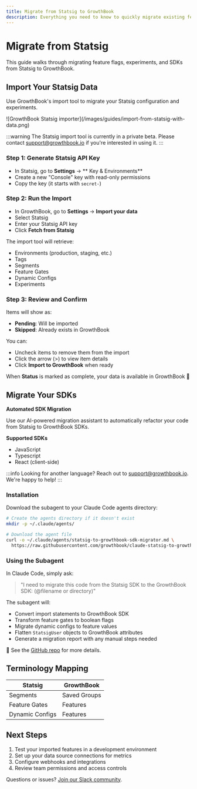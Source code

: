 ```yaml
---
title: Migrate from Statsig to GrowthBook
description: Everything you need to know to quickly migrate existing features, experiments, SDKs, and more from Statsig to GrowthBook, the largest open source experimentation platform.
---
```



# Migrate from Statsig

This guide walks through migrating feature flags, experiments, and SDKs from Statsig to GrowthBook.

## Import Your Statsig Data

Use GrowthBook's import tool to migrate your Statsig configuration and experiments.

<MaxWidthImage border>
![GrowthBook Statsig importer](/images/guides/import-from-statsig-with-data.png)
</MaxWidthImage>

:::warning
The Statsig import tool is currently in a private beta. Please contact support@growthbook.io if you're interested in using it.
:::

### Step 1: Generate Statsig API Key

- In Statsig, go to **Settings** → ** Key & Environments**
- Create a new "Console" key with read-only permissions
- Copy the key (it starts with `secret-`)

### Step 2: Run the Import

- In GrowthBook, go to **Settings** → **Import your data**
- Select Statsig
- Enter your Statsig API key
- Click **Fetch from Statsig**

The import tool will retrieve:

- Environments (production, staging, etc.)
- Tags
- Segments
- Feature Gates
- Dynamic Configs
- Experiments

### Step 3: Review and Confirm

Items will show as:

- **Pending**: Will be imported
- **Skipped**: Already exists in GrowthBook

You can:

- Uncheck items to remove them from the import
- Click the arrow (>) to view item details
- Click **Import to GrowthBook** when ready

When **Status** is marked as complete, your data is available in GrowthBook 🎉

## Migrate Your SDKs

**Automated SDK Migration**

Use our AI-powered migration assistant to automatically refactor your code from Statsig to GrowthBook SDKs.

**Supported SDKs**

- JavaScript
- Typescript
- React (client-side)

:::info
Looking for another language? Reach out to support@growthbook.io. We're happy to help!
:::

### Installation

Download the subagent to your Claude Code agents directory:

```bash
# Create the agents directory if it doesn't exist
mkdir -p ~/.claude/agents/

# Download the agent file
curl -o ~/.claude/agents/statsig-to-growthbook-sdk-migrator.md \
  https://raw.githubusercontent.com/growthbook/claude-statsig-to-growthbook-sdk-migrator/main/.claude/agents/statsig-to-growthbook-sdk-migrator.md
```

### Using the Subagent

In Claude Code, simply ask:

> "I need to migrate this code from the Statsig SDK to the GrowthBook SDK: (@filename or directory)"

The subagent will:

- Convert import statements to GrowthBook SDK
- Transform feature gates to boolean flags
- Migrate dynamic configs to feature values
- Flatten `StatsigUser` objects to GrowthBook attributes
- Generate a migration report with any manual steps needed

🔗 See the [GitHub repo](https://github.com/growthbook/claude-statsig-to-growthbook-sdk-migrator) for more details.

## Terminology Mapping

| Statsig         | GrowthBook   |
| --------------- | ------------ |
| Segments        | Saved Groups |
| Feature Gates   | Features     |
| Dynamic Configs | Features     |

## Next Steps

1. Test your imported features in a development environment
2. Set up your data source connections for metrics
3. Configure webhooks and integrations
4. Review team permissions and access controls

Questions or issues? [Join our Slack community](https://join.slack.com/t/growthbookusers/shared_invite/zt-2xw8fu279-Y~hwnfCEf7WrEI9qScHURQ).
